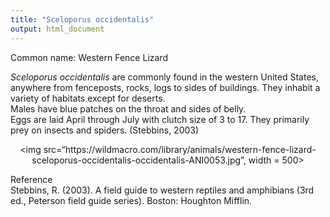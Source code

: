 ```yaml
---
title: "Sceloporus occidentalis"
output: html_document
---
```


Common name: Western Fence Lizard

*Sceloporus occidentalis* are commonly found in the western United States, anywhere from fenceposts, rocks, logs to sides of buildings. They inhabit a variety of habitats except for deserts.  
Males have blue patches on the throat and sides of belly.   
Eggs are laid April through July with clutch size of 3 to 17. They primarily prey on insects and spiders.
(Stebbins, 2003)

<p align='center'>
<img src="https://wildmacro.com/library/animals/western-fence-lizard-sceloporus-occidentalis-occidentalis-ANI0053.jpg", width = 500>
</p>

Reference  
Stebbins, R. (2003). A field guide to western reptiles and amphibians (3rd ed., Peterson field guide series). Boston: Houghton Mifflin.
